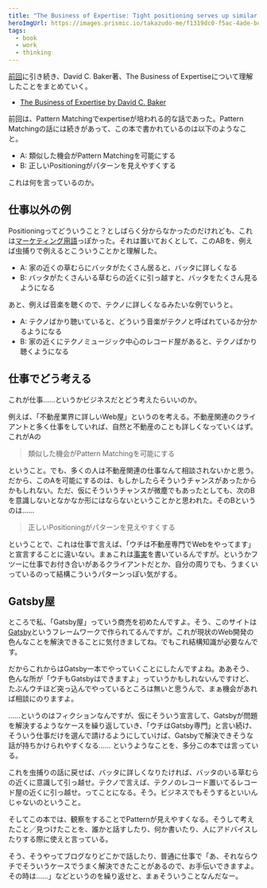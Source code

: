 ```yaml
---
title: "The Business of Expertise: Tight positioning serves up similar scenarios"
heroImgUrl: https://images.prismic.io/takazudo-me/f1319dc0-f5ac-4ade-bcfb-b7536419fcd4_2021-10-31_16-04-33.jpg
tags:
  - book
  - work
  - thinking
---
```


<Intro>

[前回](/notes/2022-01-31-pattern-matching)に引き続き、David C. Baker著、The Business of Expertiseについて理解したことをまとめていく。

- [The Business of Expertise by David C. Baker](https://amzn.to/3s4J0LX)

前回は、Pattern Matchingでexpertiseが培われる的な話であった。Pattern Matchingの話には続きがあって、この本で書かれているのは以下のようなこと。

- A: 類似した機会がPattern Matchingを可能にする
- B: 正しいPositioningがパターンを見えやすくする

これは何を言っているのか。

</Intro>

<Body>

## 仕事以外の例

Positioningってどういうこと？としばらく分からなかったのだけれども、これは[マーケティング用語](https://economictimes.indiatimes.com/definition/positioning)っぽかった。それは置いておくとして、このABを、例えば虫捕りで例えるとこういうことかと理解した。

- A: 家の近くの草むらにバッタがたくさん居ると、バッタに詳しくなる
- B: バッタがたくさんいる草むらの近くに引っ越すと、バッタをたくさん見るようになる

あと、例えば音楽を聴くので、テクノに詳しくなるみたいな例でいうと。

- A: テクノばかり聴いていると、どういう音楽がテクノと呼ばれているか分かるようになる
- B: 家の近くにテクノミュージック中心のレコード屋があると、テクノばかり聴くようになる

## 仕事でどう考える

これが仕事……というかビジネスだとどう考えたらいいのか。

例えば、「不動産業界に詳しいWeb屋」というのを考える。不動産関連のクライアントと多く仕事をしていれば、自然と不動産のことも詳しくなっていくはず。これがAの

> 類似した機会がPattern Matchingを可能にする

ということ。でも、多くの人は不動産関連の仕事なんて相談されないかと思う。だから、このAを可能にするのは、もしかしたらそういうチャンスがあったからかもしれない。ただ、仮にそういうチャンスが微塵でもあったとしても、次のBを意識しないとなかなか形にはならないということかと思われた。そのBというのは……

> 正しいPositioningがパターンを見えやすくする

ということで、これは仕事で言えば、「ウチは不動産専門でWebをやってます」と宣言することに違いない。まぁこれは[事実](https://servithink.co.jp/)を書いているんですが。というかフツーに仕事でお付き合いがあるクライアントだとか、自分の周りでも、うまくいっているのって結構こういうパターンっぽい気がする。

## Gatsby屋

ところで私、「Gatsby屋」っていう商売を初めたんですよ。そう、このサイトは[Gatsby](https://www.gatsbyjs.com/)というフレームワークで作られてるんですが。これが現状のWeb開発の色んなことを解決できることに気付きましてね。でもこれ結構知識が必要なんです。

だからこれからはGatsby一本でやっていくことにしたんですよね。ああそう、色んな所が「ウチもGatsbyはできますよ」っていうかもしれないんですけど、たぶんウチほど突っ込んでやっているところは無いと思うんで、まぁ機会があれば相談にのりますよ。

……というのはフィクションなんですが、仮にそういう宣言して、Gatsbyが問題を解決するようなケースを繰り返していき、「ウチはGatsby専門」と言い続け、そういう仕事だけを選んで請けるようにしていけば、Gatsbyで解決できそうな話が持ちかけられやすくなる…… というようなことを、多分この本では言っている。

</Body>

<Outro>

これを虫捕りの話に戻せば、バッタに詳しくなりたければ、バッタのいる草むらの近くに意識して引っ越せ。テクノで言えば、テクノのレコード置いてるレコード屋の近くに引っ越せ。ってことになる。そう。ビジネスでもそうするといいんじゃないのということ。

そしてこの本では、観察をすることでPatternが見えやすくなる。そうして考えたこと／見つけたことを、誰かと話すしたり、何か書いたり、人にアドバイスしたりする際に使えと言っている。

そう、そうやってブログなりどこかで話したり、普通に仕事で「あ、それならウチでそういうケースでうまく解決できたことがあるので、お手伝いできますよ。その時は……」などというのを繰り返せと、まぁそういうことなんだなー。

</Outro>